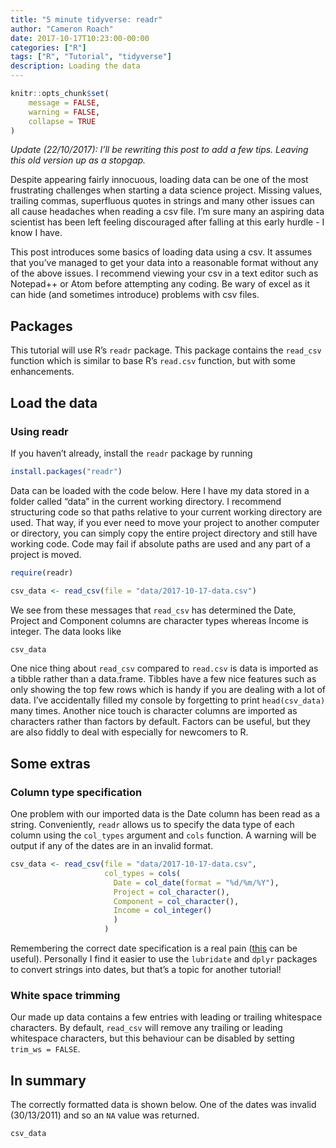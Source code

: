 ```yaml
---
title: "5 minute tidyverse: readr"
author: "Cameron Roach"
date: 2017-10-17T10:23:00-00:00
categories: ["R"]
tags: ["R", "Tutorial", "tidyverse"]
description: Loading the data
---
```


```r
knitr::opts_chunk$set(
	message = FALSE,
	warning = FALSE,
	collapse = TRUE
)
```



_Update (22/10/2017): I'll be rewriting this post to add a few tips. Leaving this old version up as a stopgap._

Despite appearing fairly innocuous, loading data can be one of the most frustrating challenges when starting a data science project. Missing values, trailing commas, superfluous quotes in strings and many other issues can all cause headaches when reading a csv file. I'm sure many an aspiring data scientist has been left feeling discouraged after falling at this early hurdle - I know I have.

This post introduces some basics of loading data using a csv. It assumes that you've managed to get your data into a reasonable format without any of the above issues. I recommend viewing your csv in a text editor such as Notepad++ or Atom before attempting any coding. Be wary of excel as it can hide (and sometimes introduce) problems with csv files.

## Packages

This tutorial will use R's `readr` package. This package contains the `read_csv` function which is similar to base R's `read.csv` function, but with some enhancements.

## Load the data

<!-- ### Getting your working directory right -->

<!-- __TODO__ -->

<!-- * `getwd` `setwd` -->
<!-- * Always try to reference folders within the current working directory in case project needs to be moved. -->
<!-- * Can avoid the set/get working directory difficulties by using projects in RStudio. -->

### Using readr

If you haven't already, install the `readr` package by running

```r
install.packages("readr")
```

Data can be loaded with the code below. Here I have my data stored in a folder called "data" in the current working directory. I recommend structuring code so that paths relative to your current working directory are used. That way, if you ever need to move your project to another computer or directory, you can simply copy the entire project directory and still have working code. Code may fail if absolute paths are used and any part of a project is moved.

```r
require(readr)
```

```r
csv_data <- read_csv(file = "data/2017-10-17-data.csv")
```

We see from these messages that `read_csv` has determined the Date, Project and Component columns are character types whereas Income is integer. The data looks like

```r
csv_data
```

One nice thing about `read_csv` compared to `read.csv` is data is imported as a tibble rather than a data.frame. Tibbles have a few nice features such as only showing the top few rows which is handy if you are dealing with a lot of data. I've accidentally filled my console by forgetting to print `head(csv_data)` many times. Another nice touch is character columns are imported as characters rather than factors by default. Factors can be useful, but they are also fiddly to deal with especially for newcomers to R.

## Some extras

### Column type specification

One problem with our imported data is the Date column has been read as a string. Conveniently, `readr` allows us to specify the data type of each column using the `col_types` argument and `cols` function. A warning will be output if any of the dates are in an invalid format.

```r
csv_data <- read_csv(file = "data/2017-10-17-data.csv",
                     col_types = cols(
                       Date = col_date(format = "%d/%m/%Y"),
                       Project = col_character(),
                       Component = col_character(),
                       Income = col_integer()
                       )
                     )
```

Remembering the correct date specification is a real pain ([this](http://strftime.net/) can be useful). Personally I find it easier to use the `lubridate` and `dplyr` packages to convert strings into dates, but that's a topic for another tutorial!


### White space trimming

Our made up data contains a few entries with leading or trailing whitespace characters. By default, `read_csv` will remove any trailing or leading whitespace characters, but this behaviour can be disabled by setting `trim_ws = FALSE`.


## In summary

The correctly formatted data is shown below. One of the dates was invalid (30/13/2011) and so an `NA` value was returned.

```r
csv_data
```
